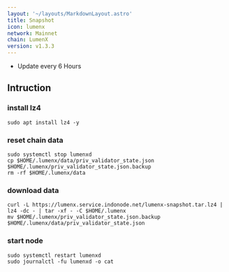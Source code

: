 ```yaml
---
layout: '~/layouts/MarkdownLayout.astro'
title: Snapshot
icon: lumenx
network: Mainnet
chain: LumenX
version: v1.3.3
---
```

- Update every 6 Hours

## Intruction

### install lz4
```
sudo apt install lz4 -y
```

### reset chain data
```
sudo systemctl stop lumenxd
cp $HOME/.lumenx/data/priv_validator_state.json $HOME/.lumenx/priv_validator_state.json.backup
rm -rf $HOME/.lumenx/data
```

### download data

```
curl -L https://lumenx.service.indonode.net/lumenx-snapshot.tar.lz4 | lz4 -dc - | tar -xf - -C $HOME/.lumenx
mv $HOME/.lumenx/priv_validator_state.json.backup $HOME/.lumenx/data/priv_validator_state.json
```

### start node

```
sudo systemctl restart lumenxd
sudo journalctl -fu lumenxd -o cat
```